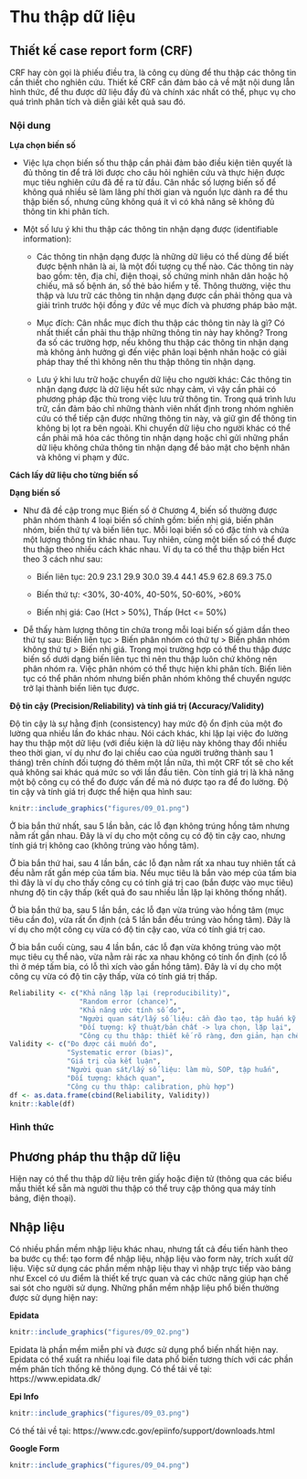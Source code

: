 
# Thu thập dữ liệu

## Thiết kế case report form (CRF)

CRF hay còn gọi là phiếu điều tra, là công cụ dùng để thu thập các thông tin cần thiết cho nghiên cứu. Thiết kế CRF cần đảm bảo cả về mặt nội dung lẫn hình thức, để thu được dữ liệu đầy đủ và chính xác nhất có thể, phục vụ cho quá trình phân tích và diễn giải kết quả sau đó.

### Nội dung

**Lựa chọn biến số**

* Việc lựa chọn biến số thu thập cần phải đảm bảo điều kiện tiên quyết là đủ thông tin để trả lời được cho câu hỏi nghiên cứu và thực hiện được mục tiêu nghiên cứu đã đề ra từ đầu. Cân nhắc số lượng biến số để không quá nhiều sẽ làm lãng phí thời gian và nguồn lực dành ra để thu thập biến số, nhưng cũng không quá ít vì có khả năng sẽ không đủ thông tin khi phân tích.

* Một số lưu ý khi thu thập các thông tin nhận dạng được (identifiable information):

  + Các thông tin nhận dạng được là những dữ liệu có thể dùng để biết được bệnh nhân là ai, là một đối tượng cụ thể nào. Các thông tin này bao gồm: tên, địa chỉ, điện thoại, số chứng minh nhân dân hoặc hộ chiếu, mã số bệnh án, số thẻ bảo hiểm y tế. Thông thường, việc thu thập và lưu trữ các thông tin nhận dạng được cần phải thông qua và giải trình trước hội đồng y đức về mục đích và phương pháp bảo mật.
  
  + Mục đích: Cân nhắc mục đích thu thập các thông tin này là gì? Có nhất thiết cần phải thu thập những thông tin này hay không? Trong đa số các trường hợp, nếu không thu thập các thông tin nhận dạng mà không ảnh hưởng gì đến việc phân loại bệnh nhân hoặc có giải pháp thay thế thì không nên thu thập thông tin nhận dạng.
  
  + Lưu ý khi lưu trữ hoặc chuyển dữ liệu cho người khác: Các thông tin nhận dạng được là dữ liệu hết sức nhạy cảm, vì vậy cần phải có phương pháp đặc thù trong việc lưu trữ thông tin. Trong quá trình lưu trữ, cần đảm bảo chỉ những thành viên nhất định trong nhóm nghiên cứu có thể tiếp cận được những thông tin này, và giữ gìn để thông tin không bị lọt ra bên ngoài. Khi chuyển dữ liệu cho người khác có thể cần phải mã hóa các thông tin nhận dạng hoặc chỉ gửi những phần dữ liệu không chứa thông tin nhận dạng để bảo mật cho bệnh nhân và không vi phạm y đức.

**Cách lấy dữ liệu cho từng biến số**

**Dạng biến số**

* Như đã đề cập trong mục Biến số ở Chương 4, biến số thường được phân nhóm thành 4 loại biến số chính gồm: biến nhị giá, biến phân nhóm, biến thứ tự và biến liên tục. Mỗi loại biến số có đặc tính và chứa một lượng thông tin khác nhau. Tuy nhiên, cùng một biến số có thể được thu thập theo nhiều cách khác nhau. Ví dụ ta có thể thu thập biến Hct theo 3 cách như sau:

  + Biến liên tục: 20.9 23.1 29.9 30.0 39.4 44.1 45.9 62.8 69.3 75.0

  + Biến thứ tự: <30%, 30-40%, 40-50%, 50-60%, >60%

  + Biến nhị giá: Cao (Hct > 50%), Thấp (Hct <= 50%)

* Dễ thấy hàm lượng thông tin chứa trong mỗi loại biến số giảm dần theo thứ tự sau: Biến liên tục > Biến phân nhóm có thứ tự > Biến phân nhóm không thứ tự > Biến nhị giá. Trong mọi trường hợp có thể thu thập được biến số dưới dạng biến liên tục thì nên thu thập luôn chứ không nên phân nhóm ra. Việc phân nhóm có thể thực hiện khi phân tích. Biến liên tục có thể phân nhóm nhưng biến phân nhóm không thể chuyển ngược trở lại thành biến liên tục được.


**Độ tin cậy (Precision/Reliability) và tính giá trị (Accuracy/Validity)**

Độ tin cậy là sự hằng định (consistency) hay mức độ ổn định của một đo lường qua nhiều lần đo khác nhau. Nói cách khác, khi lặp lại việc đo lường hay thu thập một dữ liệu (với điều kiện là dữ liệu này không thay đổi nhiều theo thời gian, ví dụ như đo lại chiều cao của người trưởng thành sau 1 tháng) trên chính đối tượng đó thêm một lần nữa, thì một CRF tốt sẽ cho kết quả không sai khác quá mức so với lần đầu tiên. Còn tính giá trị là khả năng một bộ công cụ có thể đo được vấn đề mà nó được tạo ra để đo lường. Độ tin cậy và tính giá trị được thể hiện qua hình sau:

```r
knitr::include_graphics("figures/09_01.png")
```

Ở bia bắn thứ nhất, sau 5 lần bằn, các lỗ đạn không trúng hồng tâm nhưng nằm rất gần nhau. Đây là ví dụ cho một công cụ có độ tin cậy cao, nhưng tính giá trị không cao (không trúng vào hồng tâm).

Ở bia bắn thứ hai, sau 4 lần bắn, các lỗ đạn nằm rất xa nhau tuy nhiên tất cả đều nằm rất gần mép của tấm bia. Nếu mục tiêu là bắn vào mép của tấm bia thì đây là ví dụ cho thấy công cụ có tính giá trị cao (bắn được vào mục tiêu) nhưng độ tin cậy thấp (kết quả đo sau nhiều lần lặp lại không thống nhất).

Ở bia bắn thứ ba, sau 5 lần bắn, các lỗ đạn vừa trúng vào hồng tâm (mục tiêu cần đo), vừa rất ổn định (cả 5 lần bắn đều trúng vào hồng tâm). Đây là ví dụ cho một công cụ vừa có độ tin cậy cao, vừa có tính giá trị cao.

Ở bia bắn cuối cùng, sau 4 lần bắn, các lỗ đạn vừa không trúng vào một mục tiêu cụ thể nào, vừa nằm rải rác xa nhau không có tính ổn định (có lỗ thì ở mép tấm bia, có lỗ thì xích vào gần hồng tâm). Đây là ví dụ cho một công cụ vừa có độ tin cậy thấp, vừa có tính giá trị thấp.

```r
Reliability <- c("Khả năng lặp lại (reproducibility)",
                 "Random error (chance)",
                 "Khả năng ước tính số đo",
                 "Người quan sát/lấy số liệu: cần đào tạo, tập huấn kỹ năng",
                 "Đối tượng: kỹ thuật/bản chất -> lựa chọn, lặp lại",
                 "Công cụ thu thập: thiết kế rõ ràng, đơn giản, hạn chế sai sót")
Validity <- c("Đo được cái muốn đo",
              "Systematic error (bias)",
              "Giá trị của kết luận",
              "Người quan sát/lấy số liệu: làm mù, SOP, tập huấn",
              "Đối tượng: khách quan",
              "Công cụ thu thập: calibration, phù hợp")
df <- as.data.frame(cbind(Reliability, Validity))
knitr::kable(df)
```


### Hình thức

## Phương pháp thu thập dữ liệu

Hiện nay có thể thu thập dữ liệu trên giấy hoặc điện tử (thông qua các biểu mẫu thiết kế sẵn mà người thu thập có thể truy cập thông qua máy tính bảng, điện thoại).

## Nhập liệu

Có nhiều phần mềm nhập liệu khác nhau, nhưng tất cả đều tiến hành theo ba bước cụ thể: tạo form để nhập liệu, nhập liệu vào form này, trích xuất dữ liệu. Việc sử dụng các phần mềm nhập liệu thay vì nhập trực tiếp vào bảng như Excel có ưu điểm là thiết kế trực quan và các chức năng giúp hạn chế sai sót cho người sử dụng. Những phần mềm nhập liệu phổ biến thường được sử dụng hiện nay:

**Epidata**

```r
knitr::include_graphics("figures/09_02.png")
```

Epidata là phần mềm miễn phí và được sử dụng phổ biến nhất hiện nay. Epidata có thể xuất ra nhiều loại file data phổ biến tương thích với các phần mềm phân tích thống kê thông dụng. Có thể tải về tại: https://www.epidata.dk/

**Epi Info**

```r
knitr::include_graphics("figures/09_03.png")
```

Có thế tải về tại: https://www.cdc.gov/epiinfo/support/downloads.html

**Google Form**

```r
knitr::include_graphics("figures/09_04.png")
```


